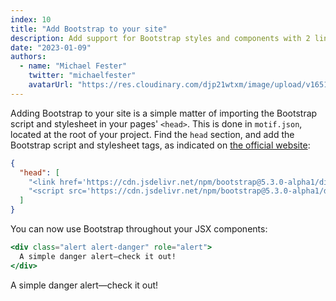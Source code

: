 ```yaml
---
index: 10
title: "Add Bootstrap to your site"
description: Add support for Bootstrap styles and components with 2 lines of code.
date: "2023-01-09"
authors:
  - name: "Michael Fester"
    twitter: "michaelfester"
    avatarUrl: "https://res.cloudinary.com/djp21wtxm/image/upload/v1651630007/Me_uyndrz.jpg"
---
```



Adding Bootstrap to your site is a simple matter of importing the Bootstrap script and stylesheet in your pages' `<head>`. This is done in `motif.json`, located at the root of your project. Find the `head` section, and add the Bootstrap script and stylesheet tags, as indicated on [the official website](https://getbootstrap.com/):

```json
{
  "head": [
    "<link href='https://cdn.jsdelivr.net/npm/bootstrap@5.3.0-alpha1/dist/css/bootstrap.min.css' rel='stylesheet' integrity='sha384-GLhlTQ8iRABdZLl6O3oVMWSktQOp6b7In1Zl3/Jr59b6EGGoI1aFkw7cmDA6j6gD' crossorigin='anonymous'>",
    "<script src='https://cdn.jsdelivr.net/npm/bootstrap@5.3.0-alpha1/dist/js/bootstrap.bundle.min.js' integrity='sha384-w76AqPfDkMBDXo30jS1Sgez6pr3x5MlQ1ZAGC+nuZB+EYdgRZgiwxhTBTkF7CXvN' crossorigin='anonymous'></script>"
  ]
}
```

You can now use Bootstrap throughout your JSX components:

```jsx
<div class="alert alert-danger" role="alert">
  A simple danger alert—check it out!
</div>
```

<Bleed>
  <div className="bg-red-100 border border-red-200 rounded-md text-red-700 px-5 py-4 not-prose">
    A simple danger alert—check it out!
  </div>
</Bleed>
